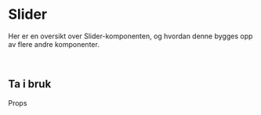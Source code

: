 


<Meta of={SliderStories} />

<DocsContainer>

# Slider

Her er en oversikt over Slider-komponenten, og hvordan denne bygges opp av flere andre komponenter.


<br />

## Ta i bruk


<DocsHeading light>Props</DocsHeading>
<Canvas of={SliderStories.Preview} className="fullwidth" />
<Controls of={SliderStories.Preview} />

</DocsContainer>
